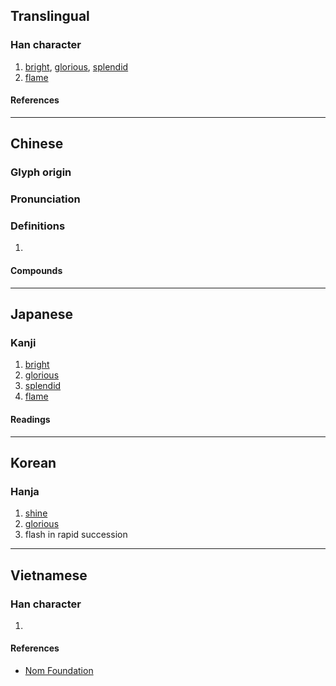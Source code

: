 {{also|烨|爗}}
{{character info}}
==Translingual==

===Han character===
{{Han char|rn=86|rad=火|as=10|sn=14|four=94854|canj=FTMJ|ids=⿰火華}}

# [[bright]], [[glorious]], [[splendid]]
# [[flame]]

====References====
{{Han ref|kx=0682.030|dkj=19390|hdz=32222.080|uh=71C1}}

----

==Chinese==
{{zh-forms|s=烨|alt=爗,㷸,㒯,𤑼}}

===Glyph origin===
{{Han etym}}

===Pronunciation===
{{zh-pron
|m=yè
|c=jip6
|mn=iap
|mc=y
|oc=y
|cat=a,n
}}

===Definitions===
{{zh-hanzi}}

# {{rfdef|zh}}

====Compounds====
{{zh-der|煒燁|燁然|燁煜|燁燁}}

----

==Japanese==

===Kanji===
{{ja-kanji|grade=|rs=火10}}

# [[bright]]
# [[glorious]]
# [[splendid]]
# [[flame]]

====Readings====
{{ja-readings
|on=よう, ゆう, おう
|kun=さか-ん
}}

----

==Korean==

===Hanja===
{{ko-hanja|엽}}

# [[shine]]
# [[glorious]]
# flash in rapid succession

----

==Vietnamese==

===Han character===
{{vi-readings|rs=火10|reading=diệp}}

# {{rfdef|vi|sort=火10}}

====References====
*[http://nomfoundation.org/common/nom_details.php?codepoint=71c1 Nom Foundation]